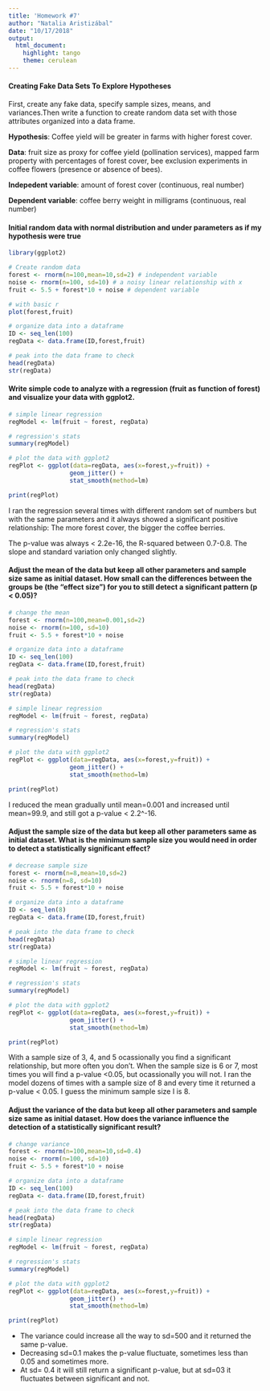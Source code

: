 ```yaml
---
title: 'Homework #7'
author: "Natalia Aristizábal"
date: "10/17/2018"
output: 
  html_document:
    highlight: tango
    theme: cerulean
---
```

#### Creating Fake Data Sets To Explore Hypotheses

First, create any fake data, specify sample sizes, means, and variances.Then write a function to create random data set with those attributes organized into a data frame. 

**Hypothesis**: Coffee yield will be greater in farms with higher forest cover. 

**Data**: fruit size as proxy for coffee yield (pollination services), mapped farm property with percentages of forest cover, bee exclusion experiments in coffee flowers (presence or absence of bees).

**Indepedent variable**: amount of forest cover (continuous, real number)

**Dependent variable**: coffee berry weight in milligrams (continuous, real number)


#### Initial random data with normal distribution and under parameters as if my hypothesis were true
```r
library(ggplot2)

# Create random data
forest <- rnorm(n=100,mean=10,sd=2) # independent variable
noise <- rnorm(n=100, sd=10) # a noisy linear relationship with x
fruit <- 5.5 + forest*10 + noise # dependent variable

# with basic r
plot(forest,fruit)

# organize data into a dataframe
ID <- seq_len(100) 
regData <- data.frame(ID,forest,fruit)

# peak into the data frame to check
head(regData)
str(regData)
```

#### Write simple code to analyze with a regression (fruit as function of forest) and visualize your data with ggplot2.  
```r
# simple linear regression
regModel <- lm(fruit ~ forest, regData) 

# regression's stats
summary(regModel)

# plot the data with ggplot2
regPlot <- ggplot(data=regData, aes(x=forest,y=fruit)) +
                 geom_jitter() +
                 stat_smooth(method=lm) 

print(regPlot)
```

I ran the regression several times with different random set of numbers but with the same parameters and it always showed a significant positive relationship: The more forest cover, the bigger the coffee berries. 

The p-value was always < 2.2e-16, the R-squared between 0.7-0.8. The slope and standard variation only changed slightly. 



#### **Adjust the mean** of the data but keep all other parameters and sample size same as initial dataset. How small can the differences between the groups be (the “effect size”) for you to still detect a significant pattern (p < 0.05)?
```r
# change the mean
forest <- rnorm(n=100,mean=0.001,sd=2) 
noise <- rnorm(n=100, sd=10) 
fruit <- 5.5 + forest*10 + noise 

# organize data into a dataframe
ID <- seq_len(100) 
regData <- data.frame(ID,forest,fruit)

# peak into the data frame to check
head(regData)
str(regData)

# simple linear regression
regModel <- lm(fruit ~ forest, regData) 

# regression's stats
summary(regModel)

# plot the data with ggplot2
regPlot <- ggplot(data=regData, aes(x=forest,y=fruit)) +
                 geom_jitter() +
                 stat_smooth(method=lm) 

print(regPlot)
```

I reduced the mean gradually until mean=0.001 and increased until mean=99.9, and still got a p-value < 2.2^-16.



#### **Adjust the sample size** of the data but keep all other parameters same as initial dataset. What is the minimum sample size you would need in order to detect a statistically significant effect? 
```r
# decrease sample size
forest <- rnorm(n=8,mean=10,sd=2) 
noise <- rnorm(n=8, sd=10) 
fruit <- 5.5 + forest*10 + noise 

# organize data into a dataframe
ID <- seq_len(8) 
regData <- data.frame(ID,forest,fruit)

# peak into the data frame to check
head(regData)
str(regData)

# simple linear regression
regModel <- lm(fruit ~ forest, regData) 

# regression's stats
summary(regModel)

# plot the data with ggplot2
regPlot <- ggplot(data=regData, aes(x=forest,y=fruit)) +
                 geom_jitter() +
                 stat_smooth(method=lm) 

print(regPlot)
```

With a sample size of 3, 4, and 5 ocassionally you find a significant relationship, but more often you don't. When the sample size is 6 or 7, most times you will find a p-value <0.05, but ocassionally you will not. I ran the model dozens of times with a sample size of 8 and every time it returned a p-value < 0.05. I guess the minimum sample size I is 8. 


#### **Adjust the variance** of the data but keep all other parameters and sample size same as initial dataset. How does the variance influence the detection of a statistically significant result? 
```r
# change variance
forest <- rnorm(n=100,mean=10,sd=0.4) 
noise <- rnorm(n=100, sd=10) 
fruit <- 5.5 + forest*10 + noise 

# organize data into a dataframe
ID <- seq_len(100) 
regData <- data.frame(ID,forest,fruit)

# peak into the data frame to check
head(regData)
str(regData)

# simple linear regression
regModel <- lm(fruit ~ forest, regData) 

# regression's stats
summary(regModel)

# plot the data with ggplot2
regPlot <- ggplot(data=regData, aes(x=forest,y=fruit)) +
                 geom_jitter() +
                 stat_smooth(method=lm) 

print(regPlot)
```

- The variance could increase all the way to sd=500 and it returned the same p-value. 
- Decreasing sd=0.1 makes the p-value fluctuate, sometimes less than 0.05 and sometimes more. 
- At sd= 0.4 it will still return a significant p-value, but at sd=03 it fluctuates between significant and not. 